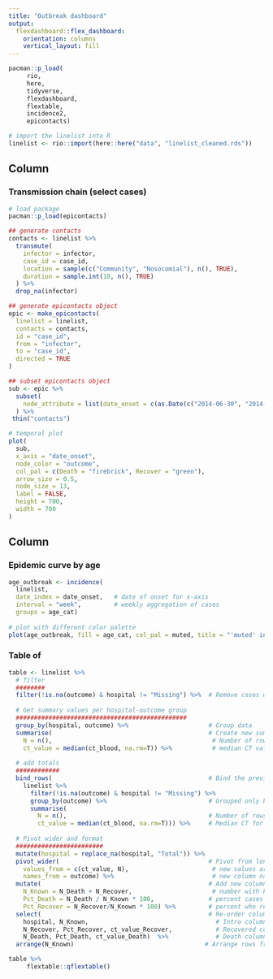 ```yaml
---
title: "Outbreak dashboard"
output: 
  flexdashboard::flex_dashboard:
    orientation: columns
    vertical_layout: fill
---
```


```r
pacman::p_load(
     rio,
     here,
     tidyverse,
     flexdashboard,
     flextable,
     incidence2,
     epicontacts)

```

```r
# import the linelist into R
linelist <- rio::import(here::here("data", "linelist_cleaned.rds"))
```


Column {data-width=650}
-----------------------------------------------------------------------

### Transmission chain (select cases)

```r
# load package
pacman::p_load(epicontacts)

## generate contacts
contacts <- linelist %>%
  transmute(
    infector = infector,
    case_id = case_id,
    location = sample(c("Community", "Nosocomial"), n(), TRUE),
    duration = sample.int(10, n(), TRUE)
  ) %>%
  drop_na(infector)

## generate epicontacts object
epic <- make_epicontacts(
  linelist = linelist,
  contacts = contacts,
  id = "case_id",
  from = "infector",
  to = "case_id",
  directed = TRUE
)

## subset epicontacts object
sub <- epic %>%
  subset(
    node_attribute = list(date_onset = c(as.Date(c("2014-06-30", "2014-06-01"))))
  ) %>%
 thin("contacts")

# temporal plot
plot(
  sub,
  x_axis = "date_onset",
  node_color = "outcome",
  col_pal = c(Death = "firebrick", Recover = "green"),
  arrow_size = 0.5,
  node_size = 13,
  label = FALSE,
  height = 700,
  width = 700
)
```

Column {data-width=350}
-----------------------------------------------------------------------

### Epidemic curve by age

```r
age_outbreak <- incidence(
  linelist,
  date_index = date_onset,   # date of onset for x-axis
  interval = "week",         # weekly aggregation of cases
  groups = age_cat)
     
# plot with different color palette
plot(age_outbreak, fill = age_cat, col_pal = muted, title = "'muted' incidence2 palette")
```

### Table of 

```r
table <- linelist %>% 
  # filter
  ########
  filter(!is.na(outcome) & hospital != "Missing") %>%  # Remove cases with missing outcome or hospital
  
  # Get summary values per hospital-outcome group
  ###############################################
  group_by(hospital, outcome) %>%                      # Group data
  summarise(                                           # Create new summary columns of indicators of interest
    N = n(),                                            # Number of rows per hospital-outcome group     
    ct_value = median(ct_blood, na.rm=T)) %>%           # median CT value per group
  
  # add totals
  ############
  bind_rows(                                           # Bind the previous table with this mini-table of totals
    linelist %>% 
      filter(!is.na(outcome) & hospital != "Missing") %>%
      group_by(outcome) %>%                            # Grouped only by outcome, not by hospital    
      summarise(
        N = n(),                                       # Number of rows for whole dataset     
        ct_value = median(ct_blood, na.rm=T))) %>%     # Median CT for whole dataset
  
  # Pivot wider and format
  ########################
  mutate(hospital = replace_na(hospital, "Total")) %>% 
  pivot_wider(                                         # Pivot from long to wide
    values_from = c(ct_value, N),                       # new values are from ct and count columns
    names_from = outcome) %>%                           # new column names are from outcomes
  mutate(                                              # Add new columns
    N_Known = N_Death + N_Recover,                      # number with known outcome
    Pct_Death = N_Death / N_Known * 100,               # percent cases who died
    Pct_Recover = N_Recover/N_Known * 100) %>%         # percent who recovered
  select(                                              # Re-order columns
    hospital, N_Known,                                   # Intro columns
    N_Recover, Pct_Recover, ct_value_Recover,            # Recovered columns
    N_Death, Pct_Death, ct_value_Death)  %>%             # Death columns
  arrange(N_Known)                                    # Arrange rows from lowest to highest (Total row at bottom)

table %>% 
     flextable::qflextable()
```

